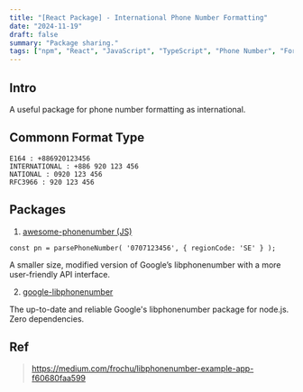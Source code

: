 ```yaml
---
title: "[React Package] - International Phone Number Formatting"
date: "2024-11-19"
draft: false
summary: "Package sharing."
tags: ["npm", "React", "JavaScript", "TypeScript", "Phone Number", "Formatting"]
---
```


## Intro
A useful package for phone number formatting as international.

## Commonn Format Type
```
E164 : +886920123456
INTERNATIONAL : +886 920 123 456
NATIONAL : 0920 123 456
RFC3966 : 920 123 456
```

## Packages
1. [awesome-phonenumber (JS)](https://www.npmjs.com/package/awesome-phonenumber)

```
const pn = parsePhoneNumber( '0707123456', { regionCode: 'SE' } ); 
```
A smaller size, modified version of Google’s libphonenumber with a more user-friendly API interface.


2. [google-libphonenumber](https://github.com/ruimarinho/google-libphonenumber)

The up-to-date and reliable Google's libphonenumber package for node.js. Zero dependencies.


## Ref
> https://medium.com/frochu/libphonenumber-example-app-f60680faa599